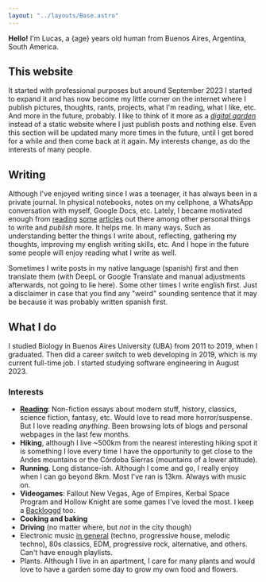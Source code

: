 ```yaml
---
layout: "../layouts/Base.astro"
---
```



**Hello!** I'm Lucas, a {age} years old human from Buenos Aires, Argentina, South America.

## This website

It started with professional purposes but around September 2023 I started to expand it and has now become my little corner on the internet where I publish pictures, thoughts, rants, projects, what I'm reading, what I like, etc. And more in the future, probably. I like to think of it more as a _[digital garden](https://joelhooks.com/digital-garden/)_ instead of a static website where I just publish posts and nothing else. Even this section will be updated many more times in the future, until I get bored for a while and then come back at it again. My interests change, as do the interests of many people.

## Writing

Although I've enjoyed writing since I was a teenager, it has always been in a private journal. In physical notebooks, notes on my cellphone, a WhatsApp conversation with myself, Google Docs, etc. Lately, I became motivated enough from [reading](https://jsomers.net/blog/more-people-should-write) [some](https://moretothat.com/writing-and-wisdom/) [articles](https://whiona.weblog.lol/2023/10/what-happened-to-blogging-for-the-hell-of-it) out there among other personal things to write and _publish_ more. It helps me. In many ways. Such as understanding better the things I write about, reflecting, gathering my thoughts, improving my english writing skills, etc. And I hope in the future some people will enjoy reading what I write as well.

Sometimes I write posts in my native language (spanish) first and then translate them (with DeepL or Google Translate and manual adjustments afterwards, not going to lie here). Some other times I write english first. Just a disclaimer in case that you find any "weird" sounding sentence that it may be because it was probably written spanish first.

## What I do

I studied Biology in Buenos Aires University (UBA) from 2011 to 2019, when I graduated. Then did a career switch to web developing in 2019, which is my current full-time job. I started studying software engineering in August 2023.

### Interests

-   **[Reading](/reading)**: Non-fiction essays about modern stuff, history, classics, science fiction, fantasy, etc. Would love to read more horror/suspense. But I love reading _anything_. Been browsing lots of blogs and personal webpages in the last few months.
-   **Hiking**, although I live ~500km from the nearest interesting hiking spot it is something I love every time I have the opportunity to get close to the Andes mountains or the Córdoba Sierras (mountains of a lower altitude).
-   **Running**. Long distance-ish. Although I come and go, I really enjoy when I can go beyond 8km. Most I've ran is 13km. Always with music on.
-   **Videogames**: Fallout New Vegas, Age of Empires, Kerbal Space Program and Hollow Knight are some games I've loved the most. I keep a [Backloggd](https://www.backloggd.com/u/synthopia/) too.
-   **Cooking and baking**
-   **Driving** (no matter where, but _not_ in the city though)
-   Electronic music [in general](https://open.spotify.com/playlist/5b63esqqeHwZTCTkAFG0VA?si=a1370cce90044fe3) (techno, progressive house, melodic techno), 80s classics, EDM, progressive rock, alternative, and others. Can't have enough playlists.
-   Plants. Although I live in an apartment, I care for many plants and would love to have a garden some day to grow my own food and flowers.

